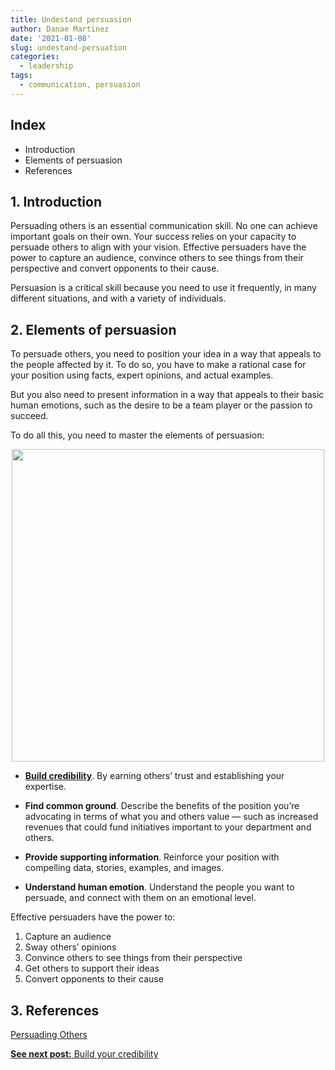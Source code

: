 ```yaml
---
title: Undestand persuasion
author: Danae Martinez
date: '2021-01-08'
slug: undestand-persuation
categories:
  - leadership
tags:
  - communication, persuasion
---
```


## Index

- Introduction  
- Elements of persuasion
- References
  
## 1. Introduction 

Persuading others is an essential communication skill. No one can achieve important goals on their own. Your success relies on your capacity to persuade others to align with your vision. Effective persuaders have the power to capture an audience, convince others to see things from their perspective and convert opponents to their cause. 

Persuasion is a critical skill because you need to use it frequently, in many different situations, and with a variety of individuals. 

## 2. Elements of persuasion

To persuade others, you need to position your idea in a way that appeals to the people affected by it. To do so, you have to make a rational case for your position using facts, expert opinions, and actual examples.

But you also need to present information in a way that appeals to their basic human emotions, such as the desire to be a team player or the passion to succeed.

To do all this, you need to master the elements of persuasion:
  
<center>
<!-- ![](persuation.png){width=500px} -->
![](\persuation.png){width=500px}
</center>
  
- [**Build credibility**](https://blogdanae.netlify.app/2021/03/26/build-credibility/). By earning others’ trust and establishing your expertise.

- **Find common ground**. Describe the benefits of the position you’re advocating in terms of what you and others value — such as increased revenues that could fund initiatives important to your department and others.

- **Provide supporting information**. Reinforce your position with compelling data, stories, examples, and images.

- **Understand human emotion**. Understand the people you want to persuade, and connect with them on an emotional level.

Effective persuaders have the power to:

1. Capture an audience
2. Sway others' opinions
3. Convince others to see things from their perspective
4. Get others to support their ideas
5. Convert opponents to their cause

## 3. References

[Persuading Others](https://edls.myhbp.org/hmm12/content/persuading_others/landingpage.html)

[**See next post:** Build your credibility](https://blogdanae.netlify.app/2021/01/15/build-credibility/)